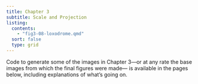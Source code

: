 ```yaml
---
title: Chapter 3
subtitle: Scale and Projection
listing:
  contents:
    - "fig3-08-loxodrome.qmd"
  sort: false
  type: grid 
---
```


Code to generate some of the images in Chapter 3&mdash;or at any rate the base images from which the final figures were made&mdash; is available in the pages below, including explanations of what's going on.
